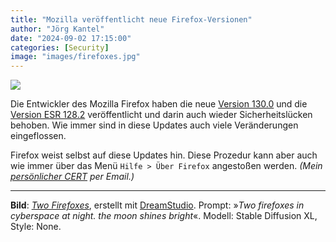 ```yaml
---
title: "Mozilla veröffentlicht neue Firefox-Versionen"
author: "Jörg Kantel"
date: "2024-09-02 17:15:00"
categories: [Security]
image: "images/firefoxes.jpg"
---
```


[![](images/firefoxes-b.jpg)](https://www.flickr.com/photos/schockwellenreiter/53904873115/)

Die Entwickler des Mozilla Firefox haben die neue [Version 130.0](https://www.mozilla.org/en-US/firefox/130.0/releasenotes/) und die [Version ESR 128.2](https://www.mozilla.org/en-US/firefox/128.2.0/releasenotes/) veröffentlicht und darin auch wieder Sicherheitslücken behoben. Wie immer sind in diese Updates auch viele Veränderungen eingeflossen.

Firefox weist selbst auf diese Updates hin. Diese Prozedur kann aber auch wie immer über das Menü `Hilfe > Über Firefox` angestoßen werden. *(Mein [persönlicher CERT](http://www.gwdg.de/~mreiman1/) per Email.)*

---

**Bild**: *[Two Firefoxes](https://www.flickr.com/photos/schockwellenreiter/53904873115/)*, erstellt mit [DreamStudio](https://beta.dreamstudio.ai/generate). Prompt: »*Two firefoxes in cyberspace at night. the moon shines bright*«. Modell: Stable Diffusion XL, Style: None.